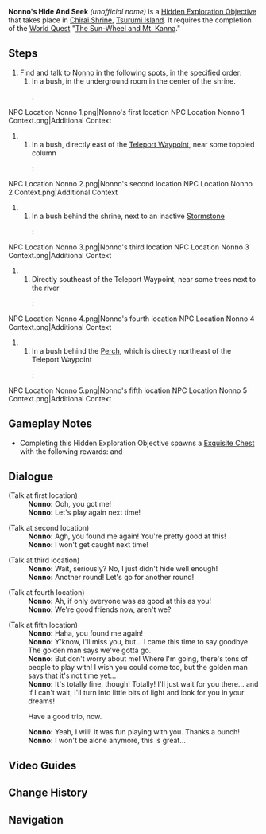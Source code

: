{{Hidden Exploration Objectives Infobox
|image      = NPC Location Nonno 4 Context.png
|type       = Quest-Like
|req        = [[The Sun-Wheel and Mt. Kanna]]
|region     = Inazuma
|area       = Tsurumi Island
|subarea    = Chirai Shrine
|loc        = [[Chirai Shrine]], [[Tsurumi Island]]
|characters = Nonno; Paimon; Traveler
}}
'''Nonno's Hide And Seek''' ''(unofficial name)'' is a [[Hidden Exploration Objective]] that takes place in [[Chirai Shrine]], [[Tsurumi Island]]. It requires the completion of the [[World Quest]] "[[The Sun-Wheel and Mt. Kanna]]."

==Steps==
# Find and talk to [[Nonno]] in the following spots, in the specified order:
## In a bush, in the underground room in the center of the shrine.
##: <gallery>
NPC Location Nonno 1.png|Nonno's first location
NPC Location Nonno 1 Context.png|Additional Context
</gallery>
## In a bush, directly east of the [[Teleport Waypoint]], near some toppled column
##:<gallery>
NPC Location Nonno 2.png|Nonno's second location
NPC Location Nonno 2 Context.png|Additional Context
</gallery>
## In a bush behind the shrine, next to an inactive [[Stormstone]]
##: <gallery>
NPC Location Nonno 3.png|Nonno's third location
NPC Location Nonno 3 Context.png|Additional Context
</gallery>
## Directly southeast of the Teleport Waypoint, near some trees next to the river
##:<gallery>
NPC Location Nonno 4.png|Nonno's fourth location
NPC Location Nonno 4 Context.png|Additional Context
</gallery>
## In a bush behind the [[Perch]], which is directly northeast of the Teleport Waypoint
##:<gallery>
NPC Location Nonno 5.png|Nonno's fifth location
NPC Location Nonno 5 Context.png|Additional Context
</gallery>

==Gameplay Notes==
* Completing this Hidden Exploration Objective spawns a [[Exquisite Chest]] with the following rewards: {{Item|Primogem|30|x = 20}} and {{Item|Mora|20|x = 30,000}}

==Dialogue==
{{Dialogue start}}
;(Talk at first location)
:'''Nonno:''' Ooh, you got me!
:'''Nonno:''' Let's play again next time!

;(Talk at second location)
:'''Nonno:''' Agh, you found me again! You're pretty good at this!
:'''Nonno:''' I won't get caught next time!

;(Talk at third location)
:'''Nonno:''' Wait, seriously? No, I just didn't hide well enough!
:'''Nonno:''' Another round! Let's go for another round!

;(Talk at fourth location)
:'''Nonno:''' Ah, if only everyone was as good at this as you!
:'''Nonno:''' We're good friends now, aren't we?

;(Talk at fifth location)
:'''Nonno:''' Haha, you found me again!
:'''Nonno:''' Y'know, I'll miss you, but... I came this time to say goodbye. The golden man says we've gotta go.
:'''Nonno:''' But don't worry about me! Where I'm going, there's tons of people to play with! I wish you could come too, but the golden man says that it's not time yet...
:'''Nonno:''' It's totally fine, though! Totally! I'll just wait for you there... and if I can't wait, I'll turn into little bits of light and look for you in your dreams!
:{{DIcon}} Have a good trip, now.
:'''Nonno:''' Yeah, I will! It was fun playing with you. Thanks a bunch!
:'''Nonno:''' I won't be alone anymore, this is great...
{{Dialogue end}}

==Video Guides==
{{EVT
|video1   = https://youtu.be/W_jTd0857Kk
|caption1 = Nonno's Hide And Seek Guide
}}

==Change History==
{{Change History|2.2}}

==Navigation==
{{Hidden Exploration Objective Navbox|Quest-Like}}